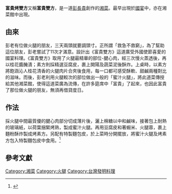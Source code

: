 {{multiple issues|
{{copyedit|time=2018-04-25T03:40:14+00:00}}
{{copypaste|time=2018-04-25T03:40:14+00:00}}
{{dead end|time=2018-04-25T03:40:14+00:00}}
{{newsrelease|time=2018-04-25T03:40:14+00:00}}
{{refimprove|time=2018-04-25T03:40:14+00:00}}
}}
'''富貴烤雙方'''又稱'''富貴雙方'''，是一道[[彭長貴|彭長貴]]創作的[[湘菜|湘菜]]。最早出現於[[國宴|國宴]]中，亦在湘菜館中出現。

== 由來 ==

彭老有位做火腿的朋友，三天兩頭就要調頭寸。正所謂「救急不救窮」，為了幫助這位朋友，彭老嘗試了11次才滿意。設計出《富貴雙方》這道廣受外國使節喜愛的國宴料理。《富貴雙方》取用了火腿最精華的部位-腱心肉，經三次慢火蒸透後，再以桂花醬醃漬；素方則採精選豆腐皮，裹上開陽及蔬菜泥後酥炸。上桌時，以素方將飽涵沁人桂花清香的火腿肉片合夾後食用，每一口都可感受酥軟、甜鹹兩種對比的滋味。而後，彭老利用火腿較次的部位做出一般的「蜜汁火腿」，將此道菜傳授給其他湘菜館，使得這道菜廣為流傳，在許多筵席中「富貴」了起來，也因此富貴了那位做火腿的朋友，無須再借貸度日。

== 作法 ==

採火腿中間最質優的腱心肉部分切成薄片後，灑上棉糖以中和鹹味，接著包上耐熱的玻璃紙，以荷葉捆緊烤熟，製成蜜汁火腿。再用豆腐皮和著蝦米、火腿蓉，裹上麵粉酥炸製成烤素方。另配有特製麵包皮，於上菜時分開擺放，將蜜汁火腿及烤素方包入特製麵包皮中食用。<ref>{{cite journal|author1=宋祖慈|title=老字號餐廳 溫暖圍爐　嘗好菜．聽故事．齒頰留香過好年|journal=臺北畫刊|date=2012-01-18|issue=528期|url=http://www.gov.taipei/ct.asp?xItem=16938687&CtNode=51142&mp=100021}}</ref>

== 參考文獻 ==

[[Category:湘菜|Category:湘菜]]
[[Category:火腿|Category:火腿]]
[[Category:台灣發明料理|Category:台灣發明料理]]